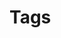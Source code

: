 
<a id="Tags"></a>

# Tags
<Tag mr={1} text="Jack White" />
<Tag mr={1} text="Adele" dismissable />
<Tag mr={1} bg="secondary" color="primary" text="Freddie Mercury" dismissable />
<Tag mr={1} bg="tertiary" text="Thom Yorke" />
<Tag
mr={1}
text="Duran Duran"
avatarUrl="https://images.pexels.com/photos/109243/pexels-photo-109243.jpeg?auto=compress&cs=tinysrgb&dpr=2&h=750&w=1260"
/>